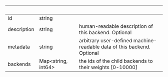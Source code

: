 | &nbsp;      | &nbsp;                   | &nbsp;                                                                 |
| ----------- | ------------------------ | ---------------------------------------------------------------------- |
| id          | string                   |                                                                        |
| description | string                   | human-readable description of this backend. Optional                   |
| metadata    | string                   | arbitrary user-defined machine-readable data of this backend. Optional |
| backends    | Map&lt;string, int64&gt; | the ids of the child backends to their weights [0-10000]               |
